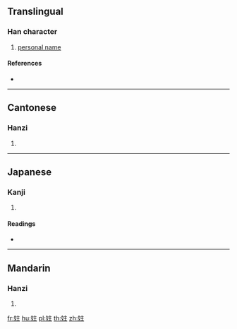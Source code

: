 {{character info/new}}
==Translingual==

===Han character===
{{Han char|rn=38|rad=女|as=05|sn=8|four=40414|canj=VYG|ids=⿰女主}}

# [[personal name]]

====References====
* {{Han ref|kx=0257.230|dkj=06133|dj=0522.190|hdz=21040.070|uh=59B5|ud=22965|bh=CC44|bd=52292}}

----

==Cantonese==

===Hanzi===
{{yue-hanzi|jyut=|y=tau2}}

# {{defn|lang=yue|sort=女05}}

----

==Japanese==

===Kanji===
{{ja-kanji|grade=|rs=女05}}

# {{defn|lang=ja|sort=女05}}

====Readings====
* {{ja-readings|on=[[とう]] (tō), [[つ]] (tsu)|kun=[[みめよいさま]] (mimeyoisama)}}

----

==Mandarin==

===Hanzi===
{{cmn-hanzi|pin=[[tǒu]] ([[tou3]])|wg=t'ou<sup>3</sup>}}

# {{defn|lang=cmn|sort=女05}}

[[fr:妵]]
[[hu:妵]]
[[pl:妵]]
[[th:妵]]
[[zh:妵]]